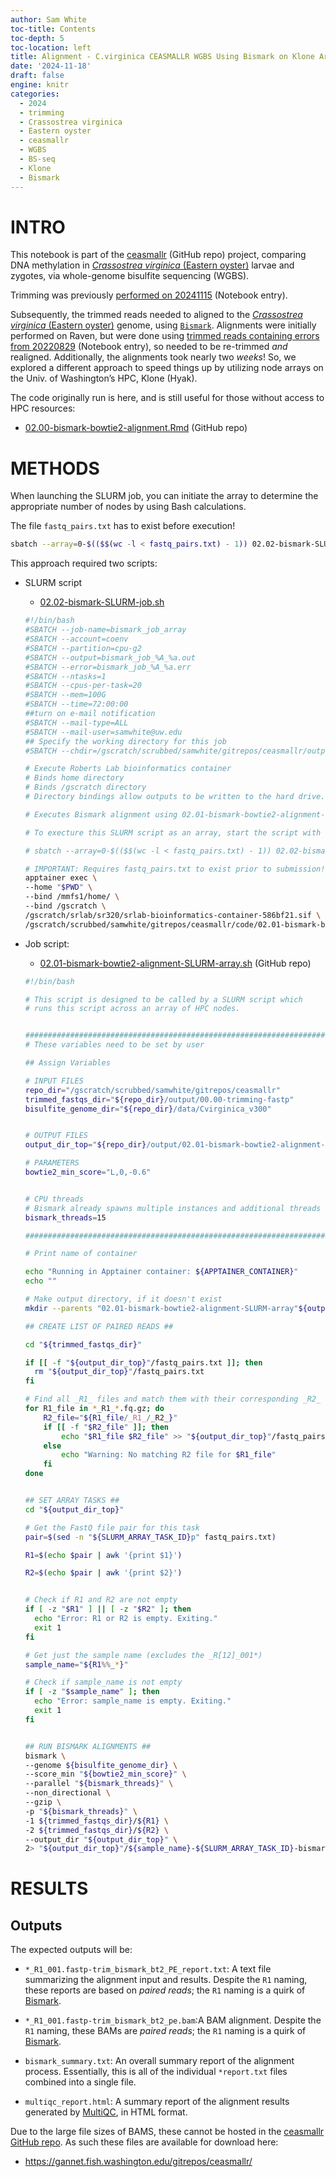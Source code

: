 ```yaml
---
author: Sam White
toc-title: Contents
toc-depth: 5
toc-location: left
title: Alignment - C.virginica CEASMALLR WGBS Using Bismark on Klone Array
date: '2024-11-18'
draft: false
engine: knitr
categories: 
  - 2024
  - trimming
  - Crassostrea virginica
  - Eastern oyster
  - ceasmallr
  - WGBS
  - BS-seq
  - Klone
  - Bismark
---
```

# INTRO

This notebook is part of the [ceasmallr](https://github.com/sr320/ceasmallr) (GitHub repo) project, comparing DNA methylation in [_Crassostrea virginica_ (Eastern oyster)](https://en.wikipedia.org/wiki/Eastern_oyster) larvae and zygotes, via whole-genome bisulfite sequencing (WGBS).

Trimming was previously [performed on 20241115](../2024-11-15-Trimming-and-QC---C.virginica-CEASMALLR-FastQs-Using-fastp-BBTools-and-FastQC-MultiQC/index.qmd) (Notebook entry).

Subsequently, the trimmed reads needed to aligned to the [_Crassostrea virginica_ (Eastern oyster)](https://en.wikipedia.org/wiki/Eastern_oyster) genome, using [`Bismark`](https://github.com/FelixKrueger/Bismark). Alignments were initially performed on Raven, but were done using [trimmed reads containing errors from 20220829](../../2022/2022-08-29-FastQ-Trimming-and-QC---C.virginica-Larval-BS-seq-Data-from-Lotterhos-Lab-and-Part-of-CEABIGR-Project-Using-fastp-on-Mox/index.qmd) (Notebook entry), so needed to be re-trimmed _and_ realigned. Additionally, the alignments took nearly two _weeks_! So, we explored a different approach to speed things up by utilizing node arrays on the Univ. of Washington's HPC, Klone (Hyak).

The code originally run is here, and is still useful for those without access to HPC resources:

- [02.00-bismark-bowtie2-alignment.Rmd](https://github.com/sr320/ceasmallr/blob/main/code/02.00-bismark-bowtie2-alignment.Rmd) (GitHub repo)

# METHODS

:::: {.callout-important}
When launching the SLURM job, you can initiate the array to determine the appropriate number of nodes by using Bash calculations.

The file `fastq_pairs.txt` has to exist before execution!

```bash
sbatch --array=0-$(($$(wc -l < fastq_pairs.txt) - 1)) 02.02-bismark-SLURM-job.sh
```

:::

This approach required two scripts:

- SLURM script

  - [02.02-bismark-SLURM-job.sh](https://github.com/sr320/ceasmallr/blob/main/code/02.02-bismark-SLURM-job.sh)

  ```bash
  #!/bin/bash
  #SBATCH --job-name=bismark_job_array
  #SBATCH --account=coenv
  #SBATCH --partition=cpu-g2
  #SBATCH --output=bismark_job_%A_%a.out
  #SBATCH --error=bismark_job_%A_%a.err
  #SBATCH --ntasks=1
  #SBATCH --cpus-per-task=20
  #SBATCH --mem=100G
  #SBATCH --time=72:00:00
  ##turn on e-mail notification
  #SBATCH --mail-type=ALL
  #SBATCH --mail-user=samwhite@uw.edu
  ## Specify the working directory for this job
  #SBATCH --chdir=/gscratch/scrubbed/samwhite/gitrepos/ceasmallr/output/02.01-bismark-bowtie2-alignment-SLURM-array/
  
  # Execute Roberts Lab bioinformatics container
  # Binds home directory
  # Binds /gscratch directory
  # Directory bindings allow outputs to be written to the hard drive.
  
  # Executes Bismark alignment using 02.01-bismark-bowtie2-alignment-SLURM-array.sh script.
  
  # To execture this SLURM script as an array, start the script with the following command:
  
  # sbatch --array=0-$(($$(wc -l < fastq_pairs.txt) - 1)) 02.02-bismark-SLURM-job.sh
  
  # IMPORTANT: Requires fastq_pairs.txt to exist prior to submission!
  apptainer exec \
  --home "$PWD" \
  --bind /mmfs1/home/ \
  --bind /gscratch \
  /gscratch/srlab/sr320/srlab-bioinformatics-container-586bf21.sif \
  /gscratch/scrubbed/samwhite/gitrepos/ceasmallr/code/02.01-bismark-bowtie2-alignment-SLURM-array.sh
  ```

- Job script:

  - [02.01-bismark-bowtie2-alignment-SLURM-array.sh](https://github.com/sr320/ceasmallr/blob/main/code/02.01-bismark-bowtie2-alignment-SLURM-array.sh) (GitHub repo)

  ```bash
  #!/bin/bash
  
  # This script is designed to be called by a SLURM script which
  # runs this script across an array of HPC nodes.
  
  
  ###################################################################################
  # These variables need to be set by user
  
  ## Assign Variables
  
  # INPUT FILES
  repo_dir="/gscratch/scrubbed/samwhite/gitrepos/ceasmallr"
  trimmed_fastqs_dir="${repo_dir}/output/00.00-trimming-fastp"
  bisulfite_genome_dir="${repo_dir}/data/Cvirginica_v300"
  
  
  # OUTPUT FILES
  output_dir_top="${repo_dir}/output/02.01-bismark-bowtie2-alignment-SLURM-array"
  
  # PARAMETERS
  bowtie2_min_score="L,0,-0.6"
  
  
  # CPU threads
  # Bismark already spawns multiple instances and additional threads are multiplicative."
  bismark_threads=15
  
  ###################################################################################
  
  # Print name of container
  
  echo "Running in Apptainer container: ${APPTAINER_CONTAINER}"
  echo ""
  
  # Make output directory, if it doesn't exist
  mkdir --parents "02.01-bismark-bowtie2-alignment-SLURM-array"${output_dir_top}""
  
  ## CREATE LIST OF PAIRED READS ##
  
  cd "${trimmed_fastqs_dir}"
  
  if [[ -f "${output_dir_top}"/fastq_pairs.txt ]]; then
    rm "${output_dir_top}"/fastq_pairs.txt
  fi
  
  # Find all _R1_ files and match them with their corresponding _R2_ files
  for R1_file in *_R1_*.fq.gz; do
      R2_file="${R1_file/_R1_/_R2_}"
      if [[ -f "$R2_file" ]]; then
          echo "$R1_file $R2_file" >> "${output_dir_top}"/fastq_pairs.txt
      else
          echo "Warning: No matching R2 file for $R1_file"
      fi
  done
  
  
  ## SET ARRAY TASKS ##
  cd "${output_dir_top}"
  
  # Get the FastQ file pair for this task
  pair=$(sed -n "${SLURM_ARRAY_TASK_ID}p" fastq_pairs.txt)
  
  R1=$(echo $pair | awk '{print $1}')
  
  R2=$(echo $pair | awk '{print $2}')
  
  
  # Check if R1 and R2 are not empty
  if [ -z "$R1" ] || [ -z "$R2" ]; then
    echo "Error: R1 or R2 is empty. Exiting."
    exit 1
  fi
  
  # Get just the sample name (excludes the _R[12]_001*)
  sample_name="${R1%%_*}"
  
  # Check if sample_name is not empty
  if [ -z "$sample_name" ]; then
    echo "Error: sample_name is empty. Exiting."
    exit 1
  fi
  
  
  ## RUN BISMARK ALIGNMENTS ##
  bismark \
  --genome ${bisulfite_genome_dir} \
  --score_min "${bowtie2_min_score}" \
  --parallel "${bismark_threads}" \
  --non_directional \
  --gzip \
  -p "${bismark_threads}" \
  -1 ${trimmed_fastqs_dir}/${R1} \
  -2 ${trimmed_fastqs_dir}/${R2} \
  --output_dir "${output_dir_top}" \
  2> "${output_dir_top}"/${sample_name}-${SLURM_ARRAY_TASK_ID}-bismark_summary.txt
  ```


# RESULTS

## Outputs

The expected outputs will be:

-   `*_R1_001.fastp-trim_bismark_bt2_PE_report.txt`: A text file summarizing the alignment input and results. Despite the `R1` naming, these reports are based on *paired reads*; the `R1` naming is a quirk of [Bismark](https://felixkrueger.github.io/Bismark/).

-   `*_R1_001.fastp-trim_bismark_bt2_pe.bam`:A BAM alignment. Despite the `R1` naming, these BAMs are *paired reads*; the `R1` naming is a quirk of [Bismark](https://felixkrueger.github.io/Bismark/).

-   `bismark_summary.txt`: An overall summary report of the alignment process. Essentially, this is all of the individual `*report.txt` files combined into a single file.

-   `multiqc_report.html`: A summary report of the alignment results generated by [MultiQC](https://github.com/MultiQC/MultiQC), in HTML format.

Due to the large file sizes of BAMS, these cannot be hosted in the [ceasmallr GitHub repo](https://github.com/sr320/ceasmallr). As such these files are available for download here:

- [https://gannet.fish.washington.edu/gitrepos/ceasmallr/](https://gannet.fish.washington.edu/gitrepos/ceasmallr/)